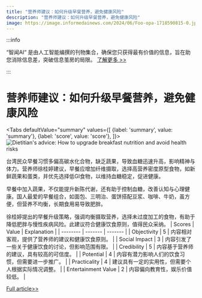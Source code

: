 ```yaml
---
title: "营养师建议：如何升级早餐营养，避免健康风险"
description: "营养师建议：如何升级早餐营养，避免健康风险"
image: https://image.informedainews.com/2024/06/Foo-opa-1718590815-0.jpg
---
```



:::info

“智闻AI“ 是由人工智能编撰的刊物集合，确保您只获得最有价值的信息，旨在助您消除信息差，突破信息茧房的局限。  [了解更多 >>](/)

:::

# 营养师建议：如何升级早餐营养，避免健康风险


<Tabs
	defaultValue="summary"
	values={[
	{label: 'summary', value: 'summary'},
	{label: 'score', value: 'score'},
]}>
<TabItem value="summary">
<img
  src="https://image.informedainews.com/2024/06/Foo-opa-1718590815-0.jpg"
  alt="Dietitian's advice: How to upgrade breakfast nutrition and avoid health risks"
/>



台湾民众早餐习惯多偏高碳水化合物，缺乏蔬果，导致血糖迅速升高，影响精神与体力。营养师徐桂婷建议，早餐应增加纤维摄取，选择高营养密度原型食物，如新鲜蔬果和蛋类，并优先选择低GI食物，以维持血糖稳定，促进健康。

早餐中加入蔬果，不仅能提升新陈代谢，还有助于控制血糖，改善认知与心理健康。国人最爱的早餐组合，如面包、三明治、蛋饼搭配豆浆、咖啡、牛奶，虽方便，但营养不均衡，长期食用易导致肥胖。

徐桂婷提出的早餐升级策略，强调均衡摄取营养，选择未过度加工的食物，有助于降低肥胖与慢性疾病风险。此建议符合健康饮食原则，值得民众采纳。
</TabItem>
<TabItem value="score">
	| Scores     | Value   | Explanation |
	| -------- | ------- | ------- |
	| Objectivity  | 5    | 内容相对客观，提供了营养师的建议和健康饮食原则。    |
	| Social Impact | 3     | 内容引发了一些关于健康饮食的讨论，但影响范围有限。    |
	| Credibility    | 5    | 内容基于营养师的建议，具有较高的可信度。    |
	| Potential    | 4    | 内容有潜力影响人们的饮食习惯，但需要进一步推广。    |
	| Practicality    | 4    | 建议具有一定的实用性，但需要个人根据实际情况调整。    |
	| Entertainment Value    | 2    | 内容偏向教育性，娱乐价值较低。    |
</TabItem>
</Tabs>

[Full article>>](https://today.line.me/tw/v2/article/yzgB7Mz)
